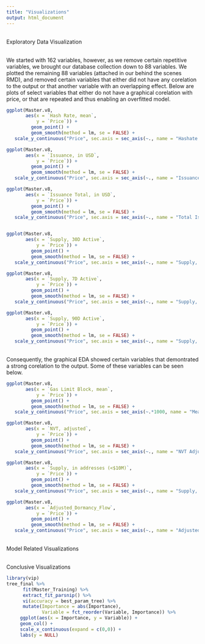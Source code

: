 ```yaml
---
title: "Visualizations"
output: html_document
---
```


<br> Exploratory Data Visualization


<br> We started with 162 variables, however, as we remove certain repetitive variables, we brought our database collection down to 88 variables. We plotted the remaining 88 variables (attached in our behind the scenes RMD), and removed certain variables that either did not have any corelation to the output or that another variable with an overlapping effect. Below are plots of select variables that either do not have a graphical corelation with price, or that are repeated and thus enabling an overfitted model. 

```r
ggplot(Master.v8,
       aes(x = `Hash Rate, mean`,
           y = `Price`)) + 
         geom_point() + 
         geom_smooth(method = lm, se = FALSE) +
   scale_y_continuous("Price", sec.axis = sec_axis(~., name = "Hashate Rate"))

ggplot(Master.v8,
       aes(x = `Issuance, in USD`,
           y = `Price`)) + 
         geom_point() + 
         geom_smooth(method = lm, se = FALSE) +
   scale_y_continuous("Price", sec.axis = sec_axis(~., name = "Issuance (USD)"))

ggplot(Master.v8,
       aes(x = `Issuance Total, in USD`,
           y = `Price`)) + 
         geom_point() + 
         geom_smooth(method = lm, se = FALSE) +
   scale_y_continuous("Price", sec.axis = sec_axis(~., name = "Total Issuance"))


ggplot(Master.v8,
       aes(x = `Supply, 30D Active`,
           y = `Price`)) + 
         geom_point() + 
         geom_smooth(method = lm, se = FALSE) +
   scale_y_continuous("Price", sec.axis = sec_axis(~., name = "Supply, 30D Active"))

ggplot(Master.v8,
       aes(x = `Supply, 7D Active`,
           y = `Price`)) + 
         geom_point() + 
         geom_smooth(method = lm, se = FALSE) +
   scale_y_continuous("Price", sec.axis = sec_axis(~., name = "Supply, 7D Active"))

ggplot(Master.v8,
       aes(x = `Supply, 90D Active`,
           y = `Price`)) + 
         geom_point() + 
         geom_smooth(method = lm, se = FALSE) +
   scale_y_continuous("Price", sec.axis = sec_axis(~., name = "Supply, 90D Active"))
```

<br> Consequently, the graphical EDA showed certain variables that demontrated a strong corelation to the output. Some of these variables can be seen below. 

```r
ggplot(Master.v8,
       aes(x = `Gas Limit Block, mean`,
           y = `Price`)) + 
         geom_point() + 
         geom_smooth(method = lm, se = FALSE) +
   scale_y_continuous("Price", sec.axis = sec_axis(~.*1000, name = "Mean Gas Limit Block"))

ggplot(Master.v8,
       aes(x = `NVT, adjusted`,
           y = `Price`)) + 
         geom_point() + 
         geom_smooth(method = lm, se = FALSE) +
   scale_y_continuous("Price", sec.axis = sec_axis(~., name = "NVT Adjusted"))

ggplot(Master.v8,
       aes(x = `Supply, in addresses (<$10M)`,
           y = `Price`)) + 
         geom_point() + 
         geom_smooth(method = lm, se = FALSE) +
   scale_y_continuous("Price", sec.axis = sec_axis(~., name = "Supply, in addresses (<$10M)"))

ggplot(Master.v8,
       aes(x = `Adjusted_Dormancy_Flow`,
           y = `Price`)) + 
         geom_point() + 
         geom_smooth(method = lm, se = FALSE) +
   scale_y_continuous("Price", sec.axis = sec_axis(~., name = "Adjusted Dormancy Flow"))


```


<br> Model Related Visualizations



<br> Conclusive Visualizations











```r
library(vip)
tree_final %>% 
      fit(Master_Training) %>%
      extract_fit_parsnip() %>%
      vi(accuracy = best_param_tree) %>%
      mutate(Importance = abs(Importance),
             Variable = fct_reorder(Variable, Importance)) %>%
     ggplot(aes(x = Importance, y = Variable)) +
     geom_col() + 
     scale_x_continuous(expand = c(0,0)) +
     labs(y = NULL)
```

